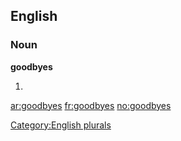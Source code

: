 
==English==

===Noun===
'''goodbyes'''

# {{plural of|[[goodbye]]}}

[[Category:English plurals]]

[[ar:goodbyes]]
[[fr:goodbyes]]
[[no:goodbyes]]